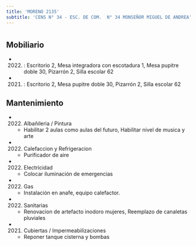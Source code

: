```yaml
---
title: 'MORENO 2135'
subtitle: 'CENS N° 34 - ESC. DE COM.  N° 34 MONSEÑOR MIGUEL DE ANDREA'
---
```


#


## Mobiliario

*  (2022) : Escritorio 2, Mesa integradora con escotadura 1, Mesa pupitre doble 30, Pizarrón 2, Silla escolar 62 

*  (2021) : Escritorio 2, Mesa pupitre doble 30, Pizarrón 2, Silla escolar 62 





## Mantenimiento

*  (2022) Albañileria / Pintura 
    + Habilitar 2 aulas como aulas del futuro, Habilitar nivel de musica y arte

*  (2022) Calefaccion y Refrigeracion 
    + Purificador de aire

*  (2022) Electricidad 
    + Colocar iluminación de emergencias

*  (2022) Gas 
    + Instalación en anafe, equipo calefactor.

*  (2022) Sanitarias 
    + Renovacion de artefacto inodoro mujeres, Reemplazo de canaletas pluviales

*  (2021) Cubiertas / Impermeabilizaciones 
    + Reponer tanque cisterna y bombas



